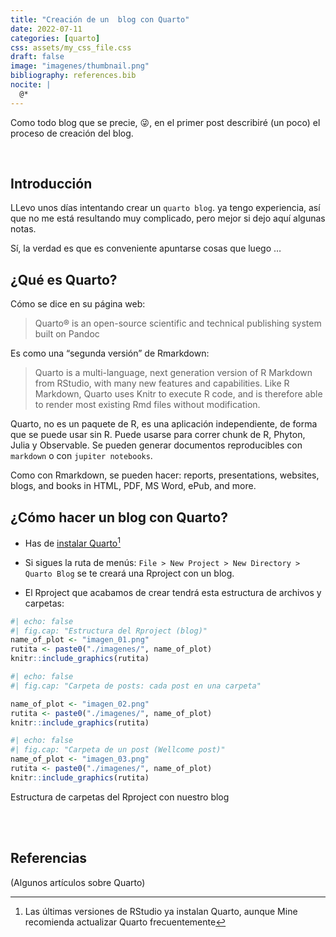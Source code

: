 ```yaml
---
title: "Creación de un  blog con Quarto"
date: 2022-07-11
categories: [quarto]
css: assets/my_css_file.css 
draft: false
image: "imagenes/thumbnail.png"
bibliography: references.bib
nocite: |
  @*
---
```


Como todo blog que se precie, 😜, en el primer post describiré (un poco) el proceso de creación del blog.

<br>

## Introducción

LLevo unos días intentando crear un `quarto blog`. ya tengo experiencia, así que no me está resultando muy complicado, pero mejor si dejo aquí algunas notas.


::: column-margin
Sí, la verdad es que es conveniente apuntarse cosas que luego ...
:::


## ¿Qué es Quarto?

Cómo se dice en su página web:

> Quarto® is an open-source scientific and technical publishing system built on Pandoc

Es como una "segunda versión" de Rmarkdown:

> Quarto is a multi-language, next generation version of R Markdown from RStudio, with many new features and capabilities. Like R Markdown, Quarto uses Knitr to execute R code, and is therefore able to render most existing Rmd files without modification.

Quarto, no es un paquete de R, es una aplicación independiente, de forma que se puede usar sin R. Puede usarse para correr chunk de R, Phyton, Julia y Observable. Se pueden generar documentos reproducibles con `markdown` o con `jupiter notebooks`.

Como con Rmarkdown, se pueden hacer:  reports, presentations, websites, blogs, and books in HTML, PDF, MS Word, ePub, and more.


## ¿Cómo hacer un blog con Quarto?

- Has de [instalar Quarto](https://quarto.org/docs/get-started/)^[Las últimas versiones de RStudio ya instalan Quarto, aunque Mine recomienda actualizar Quarto frecuentemente]

- Si sigues la ruta de menús: `File > New Project > New Directory > Quarto Blog` se te creará una Rproject con un blog. 

- El Rproject que acabamos de crear tendrá esta estructura de archivos y carpetas:


::: {#fig-quarto-blog layout-ncol=3}



```r
#| echo: false
#| fig.cap: "Estructura del Rproject (blog)"
name_of_plot <- "imagen_01.png"
rutita <- paste0("./imagenes/", name_of_plot)
knitr::include_graphics(rutita)
```

```r
#| echo: false
#| fig.cap: "Carpeta de posts: cada post en una carpeta"

name_of_plot <- "imagen_02.png"
rutita <- paste0("./imagenes/", name_of_plot)
knitr::include_graphics(rutita)
```

```r
#| echo: false
#| fig.cap: "Carpeta de un post (Wellcome post)"
name_of_plot <- "imagen_03.png"
rutita <- paste0("./imagenes/", name_of_plot)
knitr::include_graphics(rutita)
```


Estructura de carpetas del Rproject con nuestro blog
:::





<br><br>

## Referencias

(Algunos artículos sobre Quarto)

::: {#refs}
:::
